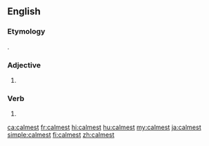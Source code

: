 ==English==

===Etymology===
{{suffix|calm|est|lang=en}}.

===Adjective===
{{head|en|adjective superlative form}}

# {{en-superlative of|calm}}

===Verb===
{{head|en|verb form}}

# {{en-archaic second-person singular of|calm|lang=en}}

[[ca:calmest]]
[[fr:calmest]]
[[hi:calmest]]
[[hu:calmest]]
[[my:calmest]]
[[ja:calmest]]
[[simple:calmest]]
[[fi:calmest]]
[[zh:calmest]]